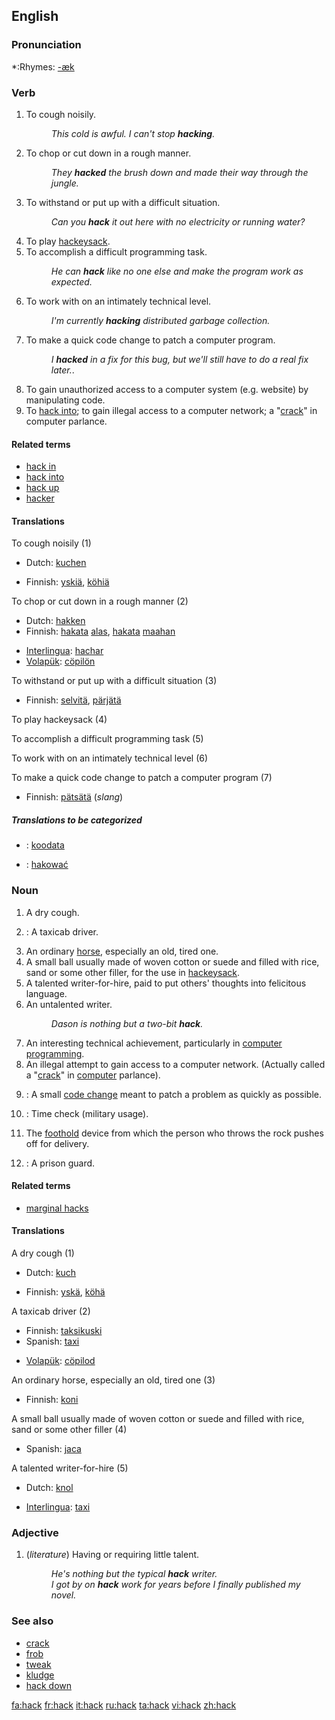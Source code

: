 {{see|häck}}
==English==

===Pronunciation===
*:Rhymes: [[Rhymes:English:-æk|-æk]]

===Verb===
{{en-verb}}

# To cough noisily.
#: ''This cold is awful. I can't stop '''hacking'''.''
# To chop or cut down in a rough manner.
#: ''They '''hacked''' the brush down and made their way through the jungle.''
# To withstand or put up with a difficult situation.
#: ''Can you '''hack''' it out here with no electricity or running water?''
# To play [[hackeysack]].
# To accomplish a difficult programming task.
#: ''He can '''hack''' like no one else and make the program work as expected.''
# To work with on an intimately technical level.
#: ''I'm currently '''hacking''' distributed garbage collection.''
# To make a quick code change to patch a computer program.
#: ''I '''hacked''' in a fix for this bug, but we'll still have to do a real fix later.''.
# To gain unauthorized access to a computer system (e.g. website) by manipulating code.
# To [[hack into]]; to gain illegal access to a computer network; a "[[crack]]" in computer parlance.

====Related terms====
*[[hack in]]
*[[hack into]]
*[[hack up]]
*[[hacker]]

====Translations====
;To cough noisily (1)
{{top}}
*Dutch: [[kuchen]]
{{mid}}
*Finnish: [[yskiä]], [[köhiä]]
{{bottom}}

;To chop or cut down in a rough manner (2)
{{top}}
*Dutch: [[hakken]]
*Finnish: [[hakata#Finnish|hakata]] [[alas]], [[hakata#Finnish|hakata]] [[maa#Finnish|maahan]]
{{mid}}
*[[Interlingua]]: [[hachar]]
*[[Volapük]]: [[cöpilön]]
{{bottom}}

;To withstand or put up with a difficult situation (3)
{{top}}
*Finnish: [[selvitä]], [[pärjätä]]
{{mid}}
{{bottom}}

;To play hackeysack (4)
{{top}}
{{mid}}
{{bottom}}

;To accomplish a difficult programming task (5)
{{top}}
{{mid}}
{{bottom}}

;To work with on an intimately technical level (6)
{{top}}
{{mid}}
{{bottom}}

;To make a quick code change to patch a computer program (7)
{{top}}
*Finnish: [[pätsätä]] (''slang'')
{{mid}}
{{bottom}}

=====Translations to be categorized=====
{{checktrans}}
{{top}}
*{{ttbc|Finnish}}: [[koodata]]
{{mid}}
*{{ttbc|Polish}}: [[hakować]]
{{bottom}}

===Noun===
{{en-noun}}

# A dry cough.
# {{slang}}: A taxicab driver.
# An ordinary [[horse]], especially an old, tired one.
# A small ball usually made of woven cotton or suede and filled with rice, sand or some other filler, for the use in [[hackeysack]].
# A talented writer-for-hire, paid to put others' thoughts into felicitous language.
# An untalented writer.
#: ''Dason is nothing but a two-bit '''hack'''.''
# An interesting technical achievement, particularly in [[computer programming]].
# An illegal attempt to gain access to a computer network. (Actually called a "[[crack]]" in [[computer]] parlance).
# {{computing}}: A small [[code change]] meant to patch a problem as quickly as possible.
# {{slang}}: Time check (military usage).
# {{curling}} The [[foothold]] device from which the person who throws the rock pushes off for delivery.
# {{slang}}: A prison guard.

====Related terms====
*[[marginal hacks]]

====Translations====
;A dry cough (1)
{{top}}
*Dutch: [[kuch]] {{m}}
{{mid}}
*Finnish: [[yskä]], [[köhä]]
{{bottom}}

;A taxicab driver (2)
{{top}}
*Finnish: [[taksikuski]]
*Spanish: [[taxi]]
{{mid}}
*[[Volapük]]: [[cöpilod]]
{{bottom}}

;An ordinary horse, especially an old, tired one (3)
{{top}}
*Finnish: [[koni#Finnish|koni]]
{{mid}}
{{bottom}}

;A small ball usually made of woven cotton or suede and filled with rice, sand or some other filler (4)
{{top}}
{{mid}}
*Spanish: [[jaca]]
{{bottom}}

;A talented writer-for-hire (5)
{{top}}
*Dutch: [[knol]]
{{mid}}
*[[Interlingua]]: [[taxi]]
{{bottom}}

===Adjective===
{{en-adj|-}}

# (''literature'') Having or requiring little talent.
#: ''He's nothing but the typical '''hack''' writer.''
#: ''I got by on '''hack''' work for years before I finally published my novel.''

===See also===
*[[crack]]
*[[frob]]
*[[tweak]]
*[[kludge]]
*[[hack down]]

[[fa:hack]]
[[fr:hack]]
[[it:hack]]
[[ru:hack]]
[[ta:hack]]
[[vi:hack]]
[[zh:hack]]